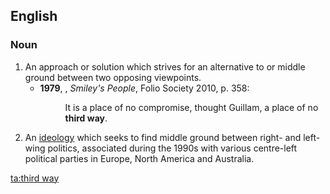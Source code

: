==English==
{{wikipedia|Third Way}}

===Noun===
{{en-noun}}

# An approach or solution which strives for an alternative to or middle ground between two opposing viewpoints. {{defdate|from 17th c.}}
#* '''1979''', {{w|John Le Carré}}, ''Smiley's People'', Folio Society 2010, p. 358:
#*: It is a place of no compromise, thought Guillam, a place of no '''third way'''.
# {{label|en|politics}} An [[ideology]] which seeks to find middle ground between right- and left-wing politics, associated during the 1990s with various centre-left political parties in Europe, North America and Australia. {{defdate|from 20th c.}}

[[ta:third way]]